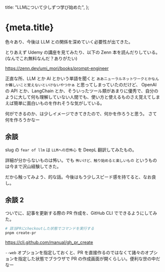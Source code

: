   title: "LLMについて少しずつ学び始めた",
};

# {meta.title}

色々あり、今後は LLM との関係を深めていく必要性が出てきた。

とりあえず Udemy の講座を見てみたり、以下の Zenn 本を読んだりしている。(なんでこれ無料なんだ？ありがたい)

https://zenn.dev/umi_mori/books/prompt-engineer

正直な所、LLM とか AI とかいう単語を聞くと `ああニューラルネットワークとかなんか難しいこと覚えないといけないやつかぁ` と思ってしまっていたのだけど、 OpenAI の API とか、LangChain とか、そういったツール類があまりに優秀で、自分のように大して何も理解していない人間でも、使い方と使えるものさえ覚えてしまえば簡単に面白いものを作れそうな気がしている。

何ができるのか、は少しイメージできてきたので、何かを作ろうと思う。
さて何を作ろうかなー

## 余談

slug の `fear of llm` は `LLMへの恐怖心` を DeepL 翻訳してみたもの。

詳細が分からないものは怖い。でも `怖いけど、触り始めると楽しいもの` というものは今まで沢山経験してきた。

だから触ってみよう、的な話。今後はもう少しスピード感を持てると、なお良し。

## 余談 2

ついでに、記事を更新する際の PR 作成を、GitHub CLI でできるようにしてみた。

```sh
# 該当PRにcheckoutした状態でコマンドを実行する
pnpm create-pr
```

https://cli.github.com/manual/gh_pr_create

`--web` オプションを指定しておくと、PR を直接作るのではなくて諸々のオプションを指定した状態でブラウザで PR の作成画面が開くらしい。便利な世の中だなー
